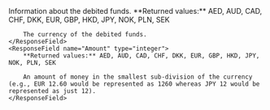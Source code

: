 <ResponseField name="DebitedFunds" type="object">
  Information about the debited funds.
  <Expandable title="DebitedFundsChildren" defaultOpen="true">
    <ResponseField name="Currency" type="string">
        **Returned values:** AED, AUD, CAD, CHF, DKK, EUR, GBP, HKD, JPY, NOK, PLN, SEK

        The currency of the debited funds.
    </ResponseField>    
    <ResponseField name="Amount" type="integer">
        **Returned values:** AED, AUD, CAD, CHF, DKK, EUR, GBP, HKD, JPY, NOK, PLN, SEK

        An amount of money in the smallest sub-division of the currency (e.g., EUR 12.60 would be represented as 1260 whereas JPY 12 would be represented as just 12).
    </ResponseField>
  </Expandable>
</ResponseField>